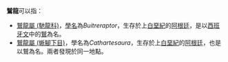 '''鷲龍'''可以指：
*[[鷲龍屬_(馳龍科)|鷲龍屬 (馳龍科)]]，[[學名|學名]]為''Buitreraptor''，生存於上[[白堊紀|白堊紀]]的[[阿根廷|阿根廷]]，是以[[西班牙文|西班牙文]]中的[[鷲|鷲]]為名。
*[[鷲龍屬_(蜥腳下目)|鷲龍屬 (蜥腳下目)]]，學名為''Cathartesaura''，生存於上[[白堊紀|白堊紀]]的[[阿根廷|阿根廷]]，也是以鷲為名。兩者發現於同一地點。

{{disambig|Cat=二字物種消歧義}}
